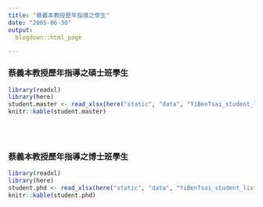 ```yaml
---
title: "蔡義本教授歷年指導之學生"
date: "2005-06-30"
output:
  blogdown::html_page

---
```


### 蔡義本教授歷年指導之碩士班學生

```r

library(readxl)
library(here)
student.master <- read_xlsx(here("static", "data", "YiBenTsai_student_list.xlsx"), sheet = 1)
knitr::kable(student.master)
```

</br>
</br>

### 蔡義本教授歷年指導之博士班學生

```r

library(readxl)
library(here)
student.phd <- read_xlsx(here("static", "data", "YiBenTsai_student_list.xlsx"), sheet = 2)
knitr::kable(student.phd)
```

